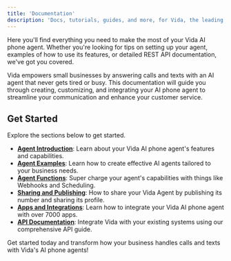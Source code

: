 ```yaml
---
title: 'Documentation'
description: 'Docs, tutorials, guides, and more, for Vida, the leading AI phone agent for small business. Answer calls and texts with an AI phone agent that always works and is never busy.'
---
```


Here you'll find everything you need to make the most of your Vida AI phone agent. Whether you're looking for tips on setting up your agent, examples of how to use its features, or detailed REST API documentation, we've got you covered.

Vida empowers small businesses by answering calls and texts with an AI agent that never gets tired or busy. This documentation will guide you through creating, customizing, and integrating your AI phone agent to streamline your communication and enhance your customer service.

## Get Started

 Explore the sections below to get started.

- **[Agent Introduction](/agents/intro)**: Learn about your Vida AI phone agent's features and capabilities.
- **[Agent Examples](/examples/restaurants)**: Learn how to create effective AI agents tailored to your business needs.
- **[Agent Functions](/agents/functions)**: Super charge your agent's capabilities with things like Webhooks and Scheduling.
- **[Sharing and Publishing](/sharing/publish)**: How to share your Vida Agent by publishing its number and sharing its profile.
- **[Apps and Integrations](/integrations/intro)**: Learn how to integrate your Vida AI phone agent with over 7000 apps.
- **[API Documentation](/api-reference/overview)**: Integrate Vida with your existing systems using our comprehensive API guide.

Get started today and transform how your business handles calls and texts with Vida's AI phone agents!
